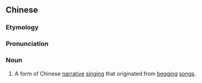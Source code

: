 {{also|莲花落}}
==Chinese==
{{zh-forms|s=莲花落|type=21}}
{{wikipedia|lang=zh}}

===Etymology===
{{rfe|lang=zh}}

===Pronunciation===
{{zh-pron
|m=liánhuālào
|cat=n
}}

===Noun===
{{zh-noun}}

# {{lb|zh|music}} A form of Chinese [[narrative]] [[singing]] that originated from [[begging]] [[song]]s.